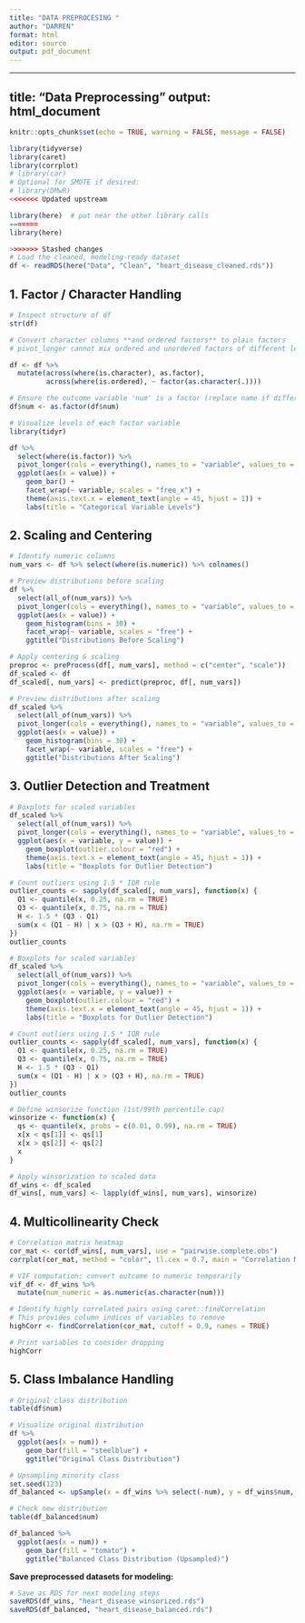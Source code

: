 ```yaml
---
title: "DATA PREPROCESING "
author: "DARREN"
format: html
editor: source
output: pdf_document
---
```



---

## title: "Data Preprocessing" output: html\_document

```r
knitr::opts_chunk$set(echo = TRUE, warning = FALSE, message = FALSE)
```

```r
library(tidyverse)
library(caret)
library(corrplot)
# library(car)
# Optional for SMOTE if desired:
# library(DMwR)
<<<<<<< Updated upstream
```

```r
library(here)  # put near the other library calls
=======
library(here)  

```

```r
>>>>>>> Stashed changes
# Load the cleaned, modeling-ready dataset
df <- readRDS(here("Data", "Clean", "heart_disease_cleaned.rds"))
```

## 1. Factor / Character Handling

```r
# Inspect structure of df
str(df)

# Convert character columns **and ordered factors** to plain factors
# pivot_longer cannot mix ordered and unordered factors of different levels

df <- df %>%
  mutate(across(where(is.character), as.factor),
         across(where(is.ordered), ~ factor(as.character(.))))

# Ensure the outcome variable 'num' is a factor (replace name if different)
df$num <- as.factor(df$num)

# Visualize levels of each factor variable
library(tidyr)

df %>%
  select(where(is.factor)) %>%
  pivot_longer(cols = everything(), names_to = "variable", values_to = "value") %>%
  ggplot(aes(x = value)) +
    geom_bar() +
    facet_wrap(~ variable, scales = "free_x") +
    theme(axis.text.x = element_text(angle = 45, hjust = 1)) +
    labs(title = "Categorical Variable Levels")
```

## 2. Scaling and Centering

```r
# Identify numeric columns
num_vars <- df %>% select(where(is.numeric)) %>% colnames()

# Preview distributions before scaling
df %>%
  select(all_of(num_vars)) %>%
  pivot_longer(cols = everything(), names_to = "variable", values_to = "value") %>%
  ggplot(aes(x = value)) +
    geom_histogram(bins = 30) +
    facet_wrap(~ variable, scales = "free") +
    ggtitle("Distributions Before Scaling")

# Apply centering & scaling
preproc <- preProcess(df[, num_vars], method = c("center", "scale"))
df_scaled <- df
df_scaled[, num_vars] <- predict(preproc, df[, num_vars])

# Preview distributions after scaling
df_scaled %>%
  select(all_of(num_vars)) %>%
  pivot_longer(cols = everything(), names_to = "variable", values_to = "value") %>%
  ggplot(aes(x = value)) +
    geom_histogram(bins = 30) +
    facet_wrap(~ variable, scales = "free") +
    ggtitle("Distributions After Scaling")
```

## 3. Outlier Detection and Treatment

```r
# Boxplots for scaled variables
df_scaled %>%
  select(all_of(num_vars)) %>%
  pivot_longer(cols = everything(), names_to = "variable", values_to = "value") %>%
  ggplot(aes(x = variable, y = value)) +
    geom_boxplot(outlier.colour = "red") +
    theme(axis.text.x = element_text(angle = 45, hjust = 1)) +
    labs(title = "Boxplots for Outlier Detection")

# Count outliers using 1.5 * IQR rule
outlier_counts <- sapply(df_scaled[, num_vars], function(x) {
  Q1 <- quantile(x, 0.25, na.rm = TRUE)
  Q3 <- quantile(x, 0.75, na.rm = TRUE)
  H <- 1.5 * (Q3 - Q1)
  sum(x < (Q1 - H) | x > (Q3 + H), na.rm = TRUE)
})
outlier_counts
```


```r

# Boxplots for scaled variables
df_scaled %>%
  select(all_of(num_vars)) %>%
  pivot_longer(cols = everything(), names_to = "variable", values_to = "value") %>%
  ggplot(aes(x = variable, y = value)) +
    geom_boxplot(outlier.colour = "red") +
    theme(axis.text.x = element_text(angle = 45, hjust = 1)) +
    labs(title = "Boxplots for Outlier Detection")
```

```r
# Count outliers using 1.5 * IQR rule
outlier_counts <- sapply(df_scaled[, num_vars], function(x) {
  Q1 <- quantile(x, 0.25, na.rm = TRUE)
  Q3 <- quantile(x, 0.75, na.rm = TRUE)
  H <- 1.5 * (Q3 - Q1)
  sum(x < (Q1 - H) | x > (Q3 + H), na.rm = TRUE)
})
outlier_counts
```

```r
# Define winsorize function (1st/99th percentile cap)
winsorize <- function(x) {
  qs <- quantile(x, probs = c(0.01, 0.99), na.rm = TRUE)
  x[x < qs[1]] <- qs[1]
  x[x > qs[2]] <- qs[2]
  x
}

# Apply winsorization to scaled data
df_wins <- df_scaled
df_wins[, num_vars] <- lapply(df_wins[, num_vars], winsorize)
```

## 4. Multicollinearity Check

```r

# Correlation matrix heatmap
cor_mat <- cor(df_wins[, num_vars], use = "pairwise.complete.obs")
corrplot(cor_mat, method = "color", tl.cex = 0.7, main = "Correlation Matrix")
```

```r
# VIF computation: convert outcome to numeric temporarily
vif_df <- df_wins %>%
  mutate(num_numeric = as.numeric(as.character(num)))

# Identify highly correlated pairs using caret::findCorrelation
# This provides column indices of variables to remove
highCorr <- findCorrelation(cor_mat, cutoff = 0.9, names = TRUE)

# Print variables to consider dropping
highCorr
```

## 5. Class Imbalance Handling

```r
# Original class distribution
table(df$num)

# Visualize original distribution
df %>%
  ggplot(aes(x = num)) +
    geom_bar(fill = "steelblue") +
    ggtitle("Original Class Distribution")
```

```r
# Upsampling minority class
set.seed(123)
df_balanced <- upSample(x = df_wins %>% select(-num), y = df_wins$num, yname = "num")

# Check new distribution
table(df_balanced$num)
```

```r
df_balanced %>%
  ggplot(aes(x = num)) +
    geom_bar(fill = "tomato") +
    ggtitle("Balanced Class Distribution (Upsampled)")
```

**Save preprocessed datasets for modeling:**

```r
# Save as RDS for next modeling steps
saveRDS(df_wins, "heart_disease_winsorized.rds")
saveRDS(df_balanced, "heart_disease_balanced.rds")
```

